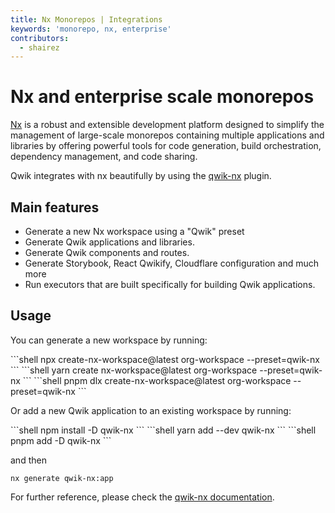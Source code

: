 ```yaml
---
title: Nx Monorepos | Integrations
keywords: 'monorepo, nx, enterprise'
contributors:
  - shairez
---
```


# Nx and enterprise scale monorepos

[Nx](https://nx.dev/) is a robust and extensible development platform designed to simplify the management 
of large-scale monorepos containing multiple applications and libraries by offering powerful tools for code generation, 
build orchestration, dependency management, and code sharing.

Qwik integrates with nx beautifully by using the [qwik-nx](https://github.com/qwikifiers/qwik-nx) plugin.


## Main features

* Generate a new Nx workspace using a "Qwik" preset
* Generate Qwik applications and libraries.
* Generate Qwik components and routes.
* Generate Storybook, React Qwikify, Cloudflare configuration and much more
* Run executors that are built specifically for building Qwik applications.


## Usage

You can generate a new workspace by running:

<PackageManagerTabs>
  <span q:slot="npm">
```shell
npx create-nx-workspace@latest org-workspace --preset=qwik-nx
```
  </span>
  <span q:slot="yarn">
```shell
yarn create nx-workspace@latest org-workspace --preset=qwik-nx
```
  </span>
  <span q:slot="pnpm">
```shell
pnpm dlx create-nx-workspace@latest org-workspace --preset=qwik-nx
```
  </span>
</PackageManagerTabs>

Or add a new Qwik application to an existing workspace by running:

<PackageManagerTabs>
  <span q:slot="npm">
```shell
npm install -D qwik-nx
```
  </span>
  <span q:slot="yarn">
```shell
yarn add --dev qwik-nx
```
  </span>
  <span q:slot="pnpm">
```shell
pnpm add -D qwik-nx
```
  </span>
</PackageManagerTabs>

and then

```shell
nx generate qwik-nx:app
```

For further reference, please check the [qwik-nx documentation](https://github.com/qwikifiers/qwik-nx).
